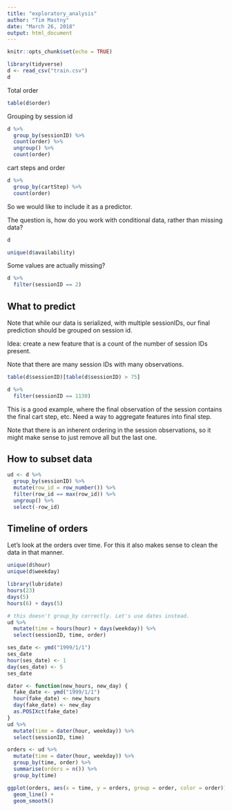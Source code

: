 ```yaml
---
title: "exploratory_analysis"
author: "Tim Mastny"
date: "March 26, 2018"
output: html_document
---
```


```r
knitr::opts_chunk$set(echo = TRUE)
```

```r
library(tidyverse)
d <- read_csv("train.csv")
d
```

Total order

```r
table(d$order)
```


Grouping by session id

```r
d %>%
  group_by(sessionID) %>%
  count(order) %>% 
  ungroup() %>%
  count(order)
```

cart steps and order

```r
d %>%
  group_by(cartStep) %>%
  count(order)
```

So we would like to include it as a predictor.

The question is, how do you work with conditional data, rather than missing data?

```r
d
```

```r
unique(d$availability)
```


Some values are actually missing?

```r
d %>%
  filter(sessionID == 2)
```



## What to predict

Note that while our data is serialized, with multiple sessionIDs, our final prediction should be grouped on session id.

Idea: create a new feature that is a count of the number of session IDs present.

Note that there are many session IDs with many observations.

```r
table(d$sessionID)[table(d$sessionID) > 75]
```

```r
d %>%
  filter(sessionID == 1130)
```

This is a good example, where the final observation of the session contains the final cart step, etc. Need a way to aggregate features into final step. 

Note that there is an inherent ordering in the session observations, so it might make sense to just remove all but the last one. 

## How to subset data

```r
ud <- d %>%
  group_by(sessionID) %>%
  mutate(row_id = row_number()) %>%
  filter(row_id == max(row_id)) %>%
  ungroup() %>%
  select(-row_id)
```



## Timeline of orders

Let's look at the orders over time. For this it also makes sense to clean the data in that manner.

```r
unique(d$hour)
unique(d$weekday)
```

```r
library(lubridate)
hours(23)
days(5)
hours(6) + days(5)
```

```r
# this doesn't group_by correctly. Let's use dates instead. 
ud %>%
  mutate(time = hours(hour) + days(weekday)) %>%
  select(sessionID, time, order)
```

```r
ses_date <- ymd("1999/1/1")
ses_date
hour(ses_date) <- 1
day(ses_date) <- 5
ses_date
```

```r
dater <- function(new_hours, new_day) {
  fake_date <- ymd("1999/1/1")
  hour(fake_date) <- new_hours
  day(fake_date) <- new_day
  as.POSIXct(fake_date)
}
ud %>%
  mutate(time = dater(hour, weekday)) %>%
  select(sessionID, time)
```
```r
orders <- ud %>%
  mutate(time = dater(hour, weekday)) %>% 
  group_by(time, order) %>%
  summarise(orders = n()) %>%
  group_by(time)
```

```r
ggplot(orders, aes(x = time, y = orders, group = order, color = order)) +
  geom_line() +
  geom_smooth()
```












